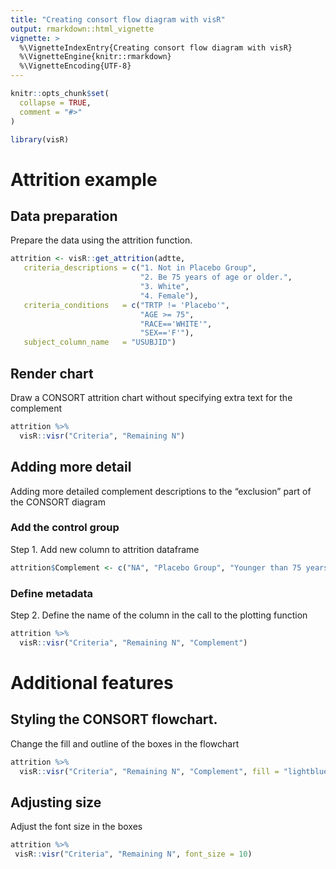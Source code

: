 ---
title: "Creating consort flow diagram with visR"
output: rmarkdown::html_vignette
vignette: >
  %\VignetteIndexEntry{Creating consort flow diagram with visR}
  %\VignetteEngine{knitr::rmarkdown}
  %\VignetteEncoding{UTF-8}
---

```{r, include = FALSE}
knitr::opts_chunk$set(
  collapse = TRUE,
  comment = "#>"
)
```

```{r setup}
library(visR)
```

# Attrition example

## Data preparation

Prepare the data using the attrition function. 

```{r data_prep}
attrition <- visR::get_attrition(adtte,
   criteria_descriptions = c("1. Not in Placebo Group",
                             "2. Be 75 years of age or older.",
                             "3. White",
                             "4. Female"),
   criteria_conditions   = c("TRTP != 'Placebo'",
                             "AGE >= 75",
                             "RACE=='WHITE'",
                             "SEX=='F'"),
   subject_column_name   = "USUBJID")
```

## Render chart 

Draw a CONSORT attrition chart without specifying extra text for the complement

```{r render1, fig.align='center', fig.width= 6, fig.height=6}
attrition %>%
  visR::visr("Criteria", "Remaining N")
```

## Adding more detail

Adding more detailed complement descriptions to the "exclusion" part of the CONSORT diagram

### Add the control group

Step 1. Add new column to attrition dataframe

```{r, data_control}
attrition$Complement <- c("NA", "Placebo Group", "Younger than 75 years", "Non-White", "Male")
```
 
### Define metadata 

Step 2. Define the name of the column in the call to the plotting function

```{r render2, fig.align='center', fig.width= 6, fig.height=6}
attrition %>%
  visR::visr("Criteria", "Remaining N", "Complement")
```

# Additional features 

## Styling the CONSORT flowchart. 

Change the fill and outline of the boxes in the flowchart

```{r render3, fig.align='center', fig.width= 6, fig.height=6}
attrition %>%
  visR::visr("Criteria", "Remaining N", "Complement", fill = "lightblue", border="grey")

```

## Adjusting size

Adjust the font size in the boxes

```{r render4,  fig.align='center', fig.width= 6, fig.height=6}
attrition %>%
 visR::visr("Criteria", "Remaining N", font_size = 10)
```

